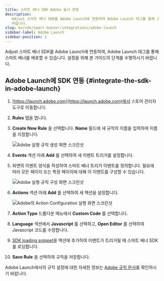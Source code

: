 ```yaml
---
title: 스마트 배너 SDK Adobe 출시 연동
description:
   Adjust 스마트 배너 SDK를 Adobe Launch에 연동하여 Adobe Launch 태그를 통해 스마트 배너를 배포하시기
   바랍니다.
slug: ko/sdk/smart-banner/integrations/adobe-launch
sidebar-label: Adobe Launch
sidebar-position: 1
---
```


Adjust 스마트 배너 SDK를 Adobe Launch에 연동하여, Adobe Launch 태그를 통해 스마트 배너를 배포할 수 있습니다. 설정을 위해 본 가이드의 단계를 수행하시기 바랍니다.

## Adobe Launch에 SDK 연동 {#integrate-the-sdk-in-adobe-launch}

1. [https://launch.adobe.com](https://launch.adobe.com)에서 스토어 관리자 도구로 이동합니다.

2. **Rules** 탭을 엽니다.

3. **Create New Rule** 을 선택합니다. **Name** 필드에 새 규칙의 이름을 입력하여 이름을 지정합니다.

   ![Adobe 실행 규칙 생성 화면 스크린샷](@images/smart-banner-sdk/adobe-launch/1-create-rule.png)

4. **Events** 섹션 아래 **Add** 를 선택하여 새 이벤트 트리거를 설정합니다.

5. 화면의 이벤트 양식을 작성하여 스마트 배너 트리거 이벤트를 정의합니다. 필요에 따라 모든 페이지 또는 특정 페이지에 대해 이 이벤트를 구성할 수 있습니다.

   ![Adobe 실행 규칙 구성 화면 스크린샷](@images/smart-banner-sdk/adobe-launch/2-trigger-event.png)

6. **Actions** 섹션 아래 **Add** 를 선택하여 새 액션을 설정합니다.

   ![Adobe의 Action Configuration 실행 화면 스크린샷](@images/smart-banner-sdk/adobe-launch/3-action-setup.png)

7. **Action Type** 드롭다운 메뉴에서 **Custom Code** 를 선택합니다.

8. **Language** 섹션에서 **Javascript** 를 선택하고, **Open Editor** 를 선택하여 Javascript 코드를 수정합니다.

9. [SDK loading snippet](/ko/sdk/smart-banner#using-a-cdn)을 액션에 추가하여 이벤트가 트리거될 때 스마트 배너 SDK를 로딩합니다.

10.   **Save Rule** 을 선택하여 규칙을 저장합니다.

Adobe Launch에서의 규칙 설정에 대한 자세한 정보는 [Adobe 규칙 문서](https://experienceleague.adobe.com/docs/experience-platform/tags/ui/rules.html)를 확인하시기 바랍니다.
